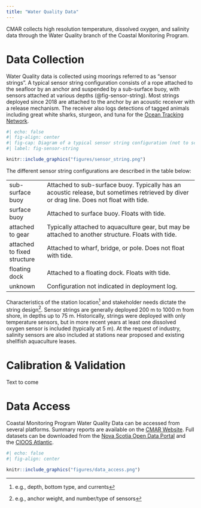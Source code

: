 ```yaml
---
title: "Water Quality Data"
---
```


CMAR collects high resolution temperature, dissolved oxygen, and salinity data through the Water Quality branch of the Coastal Monitoring Program.

# Data Collection

Water Quality data is collected using moorings referred to as “sensor strings”. A typical sensor string configuration consists of a rope attached to the seafloor by an anchor and suspended by a sub-surface buoy, with sensors attached at various depths (@fig-sensor-string). Most strings deployed since 2018 are attached to the anchor by an acoustic receiver with a release mechanism. The receiver also logs detections of tagged animals including great white sharks, sturgeon, and tuna for the [Ocean Tracking Network](https://oceantrackingnetwork.org/).

```r
#| echo: false
#| fig-align: center
#| fig-cap: Diagram of a typical sensor string configuration (not to scale).
#| label: fig-sensor-string

knitr::include_graphics("figures/sensor_string.png")
```


The different sensor string configurations are described in the table below:

|  |  |
|---|------------|
|     sub-surface buoy    |     Attached to sub-surface buoy. Typically has an acoustic release, but sometimes retrieved by diver or drag line. Does not float with tide.    |
|     surface buoy    |     Attached to surface buoy. Floats with tide.    |
|     attached to gear    |     Typically attached to aquaculture gear, but may be attached to another structure. Floats with tide.    |
|     attached to fixed structure    |     Attached to wharf, bridge, or pole. Does not float with tide.    |
|     floating dock    |     Attached to a floating dock. Floats with tide.    |
|     unknown    |     Configuration not indicated in deployment log.    |


Characteristics of the station location[^1] and stakeholder needs dictate 
the string design[^2]. Sensor strings are generally deployed 200 m to 1000 m from shore, in depths up to 75 m. Historically, strings were deployed with only temperature sensors, but in more recent years at least one dissolved oxygen sensor is included (typically at 5 m). At the request of industry, salinity sensors are also included at stations near proposed and existing shellfish aquaculture leases.

[^1]: e.g., depth, bottom type, and currents
[^2]: e.g., anchor weight, and number/type of sensors


# Calibration & Validation

Text to come

# Data Access

Coastal Monitoring Program Water Quality Data can be accessed from several platforms. Summary reports are available on the [CMAR Website](https://cmar.ca/reports/). Full datasets can be downloaded from the [Nova Scotia Open Data Portal](https://data.novascotia.ca/browse?tags=coastal+monitoring+program) and the [CIOOS Atlantic](https://catalogue.cioosatlantic.ca/organization/cmar).

```r
#| echo: false
#| fig-align: center

knitr::include_graphics("figures/data_access.png")
```





